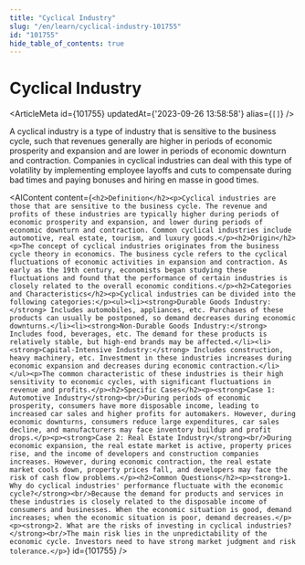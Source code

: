 ```yaml
---
title: "Cyclical Industry"
slug: "/en/learn/cyclical-industry-101755"
id: "101755"
hide_table_of_contents: true
---
```



# Cyclical Industry

<ArticleMeta id={101755} updatedAt={'2023-09-26 13:58:58'} alias={`[]`} />
<div className='border-solid border-b border-t-0 my-4 border-[var(--ifm-color-gray-300)]' />

A cyclical industry is a type of industry that is sensitive to the business cycle, such that revenues generally are higher in periods of economic prosperity and expansion and are lower in periods of economic downturn and contraction. Companies in cyclical industries can deal with this type of volatility by implementing employee layoffs and cuts to compensate during bad times and paying bonuses and hiring en masse in good times.

<AIContent content={`<h2>Definition</h2><p>Cyclical industries are those that are sensitive to the business cycle. The revenue and profits of these industries are typically higher during periods of economic prosperity and expansion, and lower during periods of economic downturn and contraction. Common cyclical industries include automotive, real estate, tourism, and luxury goods.</p><h2>Origin</h2><p>The concept of cyclical industries originates from the business cycle theory in economics. The business cycle refers to the cyclical fluctuations of economic activities in expansion and contraction. As early as the 19th century, economists began studying these fluctuations and found that the performance of certain industries is closely related to the overall economic conditions.</p><h2>Categories and Characteristics</h2><p>Cyclical industries can be divided into the following categories:</p><ul><li><strong>Durable Goods Industry:</strong> Includes automobiles, appliances, etc. Purchases of these products can usually be postponed, so demand decreases during economic downturns.</li><li><strong>Non-Durable Goods Industry:</strong> Includes food, beverages, etc. The demand for these products is relatively stable, but high-end brands may be affected.</li><li><strong>Capital-Intensive Industry:</strong> Includes construction, heavy machinery, etc. Investment in these industries increases during economic expansion and decreases during economic contraction.</li></ul><p>The common characteristic of these industries is their high sensitivity to economic cycles, with significant fluctuations in revenue and profits.</p><h2>Specific Cases</h2><p><strong>Case 1: Automotive Industry</strong><br/>During periods of economic prosperity, consumers have more disposable income, leading to increased car sales and higher profits for automakers. However, during economic downturns, consumers reduce large expenditures, car sales decline, and manufacturers may face inventory buildup and profit drops.</p><p><strong>Case 2: Real Estate Industry</strong><br/>During economic expansion, the real estate market is active, property prices rise, and the income of developers and construction companies increases. However, during economic contraction, the real estate market cools down, property prices fall, and developers may face the risk of cash flow problems.</p><h2>Common Questions</h2><p><strong>1. Why do cyclical industries' performance fluctuate with the economic cycle?</strong><br/>Because the demand for products and services in these industries is closely related to the disposable income of consumers and businesses. When the economic situation is good, demand increases; when the economic situation is poor, demand decreases.</p><p><strong>2. What are the risks of investing in cyclical industries?</strong><br/>The main risk lies in the unpredictability of the economic cycle. Investors need to have strong market judgment and risk tolerance.</p>`} id={101755} />
